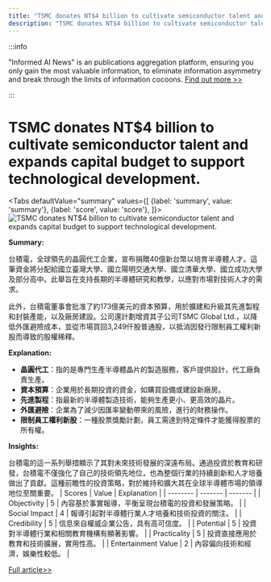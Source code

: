 ```yaml
---
title: "TSMC donates NT$4 billion to cultivate semiconductor talent and expands capital budget to support technological development."
description: "TSMC donates NT$4 billion to cultivate semiconductor talent and expands capital budget to support technological development."
---
```



:::info

"Informed AI News" is an publications aggregation platform, ensuring you only gain the most valuable information, to eliminate information asymmetry and break through the limits of information cocoons.  [Find out more >>](/)

:::

# TSMC donates NT$4 billion to cultivate semiconductor talent and expands capital budget to support technological development.


<Tabs
	defaultValue="summary"
	values={[
	{label: 'summary', value: 'summary'},
	{label: 'score', value: 'score'},
]}>
<TabItem value="summary">
<img
  src="https://image.informedainews.com/2024/06/06/Te-AMX-1717675981-0.jpg"
  alt="TSMC donates NT$4 billion to cultivate semiconductor talent and expands capital budget to support technological development."
/>



**Summary:**

台積電，全球領先的晶圓代工企業，宣布捐贈40億新台幣以培育半導體人才。這筆資金將分配給國立臺灣大學、國立陽明交通大學、國立清華大學、國立成功大學及部分高中。此舉旨在支持長期的半導體研究和教學，以應對市場對技術人才的需求。

此外，台積電董事會批准了約173億美元的資本預算，用於擴建和升級其先進製程和封裝產能，以及廠房建設。公司還計劃增資其子公司TSMC Global Ltd.，以降低外匯避險成本，並從市場買回3,249仟股普通股，以抵消因發行限制員工權利新股而導致的股權稀釋。

**Explanation:**

- **晶圓代工**：指的是專門生產半導體晶片的製造服務，客戶提供設計，代工廠負責生產。
- **資本預算**：企業用於長期投資的資金，如購買設備或建設新廠房。
- **先進製程**：指最新的半導體製造技術，能夠生產更小、更高效的晶片。
- **外匯避險**：企業為了減少因匯率變動帶來的風險，進行的財務操作。
- **限制員工權利新股**：一種股票獎勵計劃，員工需達到特定條件才能獲得股票的所有權。

**Insights:**

台積電的這一系列舉措顯示了其對未來技術發展的深遠布局。通過投資於教育和研發，台積電不僅強化了自己的技術領先地位，也為整個行業的持續創新和人才培養做出了貢獻。這種前瞻性的投資策略，對於維持和擴大其在全球半導體市場的領導地位至關重要。
</TabItem>
<TabItem value="score">
	| Scores     | Value   | Explanation |
	| -------- | ------- | ------- |
	| Objectivity  | 5    | 內容基於事實報導，平衡呈現台積電的投資和發展策略。    |
	| Social Impact | 4     | 報導引起對半導體行業人才培養和技術投資的關注。    |
	| Credibility    | 5    | 信息來自權威企業公告，具有高可信度。    |
	| Potential    | 5    | 投資對半導體行業和相關教育機構有顯著影響。    |
	| Practicality    | 5    | 投資直接應用於教育和技術擴展，實用性高。    |
	| Entertainment Value    | 2    | 內容偏向技術和經濟，娛樂性較低。    |
</TabItem>
</Tabs>

[Full article>>](https://today.line.me/tw/v2/article/yzgmoek)
